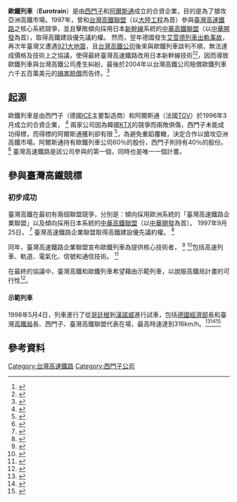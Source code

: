 '''歐鐵列車'''（'''Eurotrain'''）是由[[西門子鐵路系統|西門子]]和[[阿爾斯通|阿爾斯通]]成立的合資企業，目的是為了搶攻亞洲高鐵市場。1997年，曾和[[台灣高鐵公司|台灣高鐵聯盟]]（以[[大陸工程|大陸工程]]為首）參與[[台灣高鐵|臺灣高速鐵路]]之核心系統競爭，並且擊敗傾向採用日本[[新幹線|新幹線]]系統的[[中華高鐵聯盟|中華高鐵聯盟]]（以[[中華開發金融控股公司|中華開發]]為首），取得高鐵建設優先議約權。 然而，翌年德國發生[[艾雪德列車出軌事故|艾雪德列車出軌事故]]，再次年臺灣又遭遇[[921大地震|921大地震]]，且[[台灣高鐵公司|台灣高鐵公司]]後來與歐鐵列車談判不順，無法達成價格及技術上之協議，使得最終臺灣高速鐵路改用日本新幹線技術<ref>{{cite book |author=崔伯義 |title=台灣高鐵BOT計畫甄審暨議約過程的回顧與省思 |publisher=中華顧問工程司 |page=40 |url=http://www.ceci.org.tw/book/86/web/26-41.pdf |accessdate=2020-08-04 }}</ref><ref>{{Cite news |url=https://www.cna.com.tw/news/firstnews/201409180331.aspx |title=日本推廣新幹線 台灣高鐵為典型 |date=2014-09-18 |publisher=中央通訊社 |accessdate=2020-08-03 |archive-date=2021-12-13 |archive-url=https://web.archive.org/web/20211213110725/https://www.cna.com.tw/news/firstnews/201409180331.aspx |dead-url=no }}</ref>，因而導致歐鐵列車與台灣高鐵公司產生糾紛，最後於2004年以台灣高鐵公司賠償歐鐵列車六千五百萬美元的[[損害賠償|損害賠償]]而告终。<ref>{{Cite news |author=徐琳舒 |url=https://tw.appledaily.com/headline/20041127/EAHAIL2YD2BWUQUY75ZKPFLUHY/ |title=高鐵賠21億歐鐵和解 中途換手遭求償 政府恐也要分擔 |date=2004-11-27 |publisher=蘋果新聞網 |accessdate=2020-08-03 |language=zh-tw |archive-date=2021-12-13 |archive-url=https://web.archive.org/web/20211213110731/https://tw.appledaily.com/headline/20041127/EAHAIL2YD2BWUQUY75ZKPFLUHY/ |dead-url=no }}</ref>

==起源==
歐鐵列車是由西門子（德國[[城際快車|ICE]]主要製造商）和阿爾斯通（法國[[法國高速列車|TGV]]）於1996年3月成立的合資企業， <ref name="SZ_formation">{{Cite web |title=Die Züge ICE und TGV fahren gemeinsam |url=http://archiv.sueddeutsche.apa.at/sueddz/index.php?id=A3499295_EGTPOGOTTAPEWTGERTTWTS |accessdate=2010-10-04 |date=1996-03-29 |publisher=Süddeutsche Zeitung |archiveurl=https://web.archive.org/web/20110706085934/http://archiv.sueddeutsche.apa.at/sueddz/index.php?id=A3499295_EGTPOGOTTAPEWTGERTTWTS |archivedate=2011-07-06 |language=de }}</ref> 兩家公司因為韓國[[韓國高速鐵道|KTX]]的競爭而兩敗俱傷，西門子未能成功得標，而得標的阿爾斯通獲利卻有限 <ref name="RGI_KTX-China">{{Cite web|title=Chinese agenda|url=http://www.railwaygazette.com/nc/news/single-view/view/chinese-agenda.html|publisher=Railway Gazette International|date=1998-06-01|accessdate=2010-10-09|archive-date=2019-12-29|archive-url=https://web.archive.org/web/20191229202206/https://www.railwaygazette.com/nc/news/single-view/view/chinese-agenda.html|dead-url=no}}</ref>，為避免重蹈覆轍，決定合作以搶攻亞洲高鐵市場。阿爾斯通持有歐鐵列車公司60％的股份，西門子則持有40％的股份。 <ref name="SZ_loss">{{Cite web |title=Shinkansen vor Eurotrain |url=http://archiv.sueddeutsche.apa.at/sueddz/index.php?id=A9896804_EGTPOGWPPPPWPRGTHTAHPR |publisher=Süddeutsche Zeitung |accessdate=2010-10-04 |date=2000-02-04 |archiveurl=https://web.archive.org/web/20110706085942/http://archiv.sueddeutsche.apa.at/sueddz/index.php?id=A9896804_EGTPOGWPPPPWPRGTHTAHPR |archivedate=2011-07-06 |language=de }}</ref> 臺灣高速鐵路是該公司參與的第一個，同時也是唯一一個計畫。

==參與臺灣高鐵競標==
===初步成功===
臺灣高鐵在最初有兩個聯盟競爭，分別是：傾向採用歐洲系統的「臺灣高速鐵路企業聯盟」以及傾向採用日本系統的[[中華高鐵聯盟|中華高鐵聯盟]]（以[[中華開發金融控股公司|中華開發]]為首）。 1997年9月25日， <ref>{{Cite web|title=1997--THE YEAR THAT WAS--1997|url=http://taiwanjournal.nat.gov.tw/site/tj/ct.asp?CtNode=122&xItem=15970|accessdate=2010-10-09|date=1998-01-03|publisher=[[Taiwan_Journal|Taiwan Journal]]}}{{Dead link|date=September 2017|bot=InternetArchiveBot|fix-attempted=yes}}</ref> 臺灣高速鐵路企業聯盟取得高鐵建設優先議約權。 <ref name="TJ_prefbid">{{Cite web|title=Low bidder gets nod on high-speed rail|url=http://taiwanjournal.nat.gov.tw/site/tj/ct.asp?CtNode=122&xItem=15711|accessdate=2010-10-09|date=1997-10-03|publisher=[[Taiwan_Journal|Taiwan Journal]]}}{{Dead link|date=September 2017|bot=InternetArchiveBot|fix-attempted=yes}}</ref> 

同年，臺灣高速鐵路企業聯盟宣布歐鐵列車為提供核心技術者， <ref name="AG_SingaporeRulesEurotrain">{{Cite web|title=Eurotrain Consortium v. Taiwan High Speed Rail Corporation|url=http://www.analysisgroup.com/cases.aspx?id=212|accessdate=2010-09-29|publisher=[[Analysis_Group|Analysis Group]]|archiveurl=https://web.archive.org/web/20110707140227/http://www.analysisgroup.com/cases.aspx?id=212|archivedate=2011-07-07}}</ref> <ref name="TT_EurotrainLosesInjunction">{{Cite web|title=Eurotrain loses bid for injunction|url=http://www.taipeitimes.com/News/front/archives/2000/02/02/0000022474|accessdate=2009-01-28|date=2000-02-02|publisher=[[Taipei_Times|Taipei Times]]|archive-date=2019-12-09|archive-url=https://web.archive.org/web/20191209065522/http://www.taipeitimes.com/News/front/archives/2000/02/02/0000022474|dead-url=no}}</ref>包括高速列車、軌道、電氣化、信號和通信技術。 <ref name="Moxa_ECS">{{Cite web|title=Environmental control system for Taiwan high speed railway|url=http://www.moxa.com.tw/applications/success_stories_Electronic_Control_System_for_High_Speed_Railway.htm|accessdate=2010-10-04|publisher=[http://www.moxa.com/ Moxa Inc.]|archive-date=2017-07-06|archive-url=https://web.archive.org/web/20170706161234/http://www.moxa.com.tw/applications/success_stories_Electronic_Control_System_for_High_Speed_Railway.htm|dead-url=no}}</ref> 

在最終的協議中，臺灣高鐵和歐鐵列車希望藉由示範列車，以說服高鐵局計畫的可行性<ref>{{Cite web |url=http://www.railwaygazette.com/nc/news/single-view/view/unlikely-partners-at-high-speed-wedding.html |title=Unlikely partners at high speed wedding |publisher=Railway Gazette International |date=1998-06-01 |accessdate=2010-10-09 |archive-date=2019-12-31 |archive-url=https://web.archive.org/web/20191231181233/https://www.railwaygazette.com/nc/news/single-view/view/unlikely-partners-at-high-speed-wedding.html |dead-url=no }}</ref>。   

====示範列車====
1998年5月4日，列車進行了從[[哥廷根|哥廷根]]到[[漢諾威|漢諾威]]進行試車，包括[[德國聯邦經濟事務和能源部|德國經濟部]]長和臺灣[[高鐵局|高鐵局]]長、西門子、臺灣高鐵聯盟代表在場，最高時速達到316km/h。<ref>{{cite news |author1=陳淑貞 |author2=葉啟承 |title=高鐵德國試車 時速315公里 |agency=民視新聞 |date=1998-05-05}}</ref><ref>{{cite web|url=http://www.hochgeschwindigkeitszuege.com/germany/index_weitere_ice_zuege.htm |title=Weitere ICE-Züge |publisher=Website über die schnellsten Züge der Welt |language=de |accessdate=2009-01-19 |archiveurl=https://web.archive.org/web/20090118202521/http://hochgeschwindigkeitszuege.com/germany/index_weitere_ice_zuege.htm |archivedate=2009-01-18 }}</ref><ref>{{cite web |url=http://www.railfaneurope.net/tgv/images/research/index.html |title=TGV Research Activities |publisher=TGVweb |accessdate=2009-01-19 |language=en |archivedate=2009-11-18 |archiveurl=https://web.archive.org/web/20091118211005/http://www.railfaneurope.net/tgv/images/research/index.html }}</ref>
{{Gallery
|width  = 230
|height = 170
|File:Eurotrain_München_Laim.jpg|1998年4月4日在[[慕尼黑-莱姆车站|慕尼黑莱姆]]的歐鐵列車示範列車。 
|File:高鐵700T人員訓練01.JPG|法國駕駛講師正在對臺灣籍列車長講解列車聯結與解聯的實作課程。
}}

==參考資料==
{{Reflist}}

{{西門子公司}}
{{高速鐵路}}

[[Category:台灣高速鐵路|Category:台灣高速鐵路]]
[[Category:西門子公司|Category:西門子公司]]